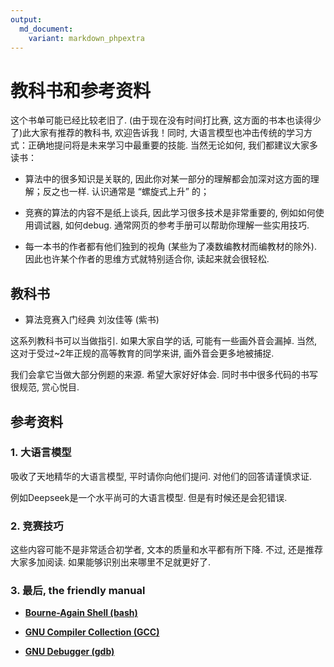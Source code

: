 ```yaml
---
output: 
  md_document:
    variant: markdown_phpextra
---
```


# 教科书和参考资料

这个书单可能已经比较老旧了. (由于现在没有时间打比赛, 这方面的书本也读得少了)此大家有推荐的教科书, 欢迎告诉我！同时, 大语言模型也冲击传统的学习方式：正确地提问将是未来学习中最重要的技能. 当然无论如何, 我们都建议大家多读书：

-   算法中的很多知识是关联的, 因此你对某一部分的理解都会加深对这方面的理解；反之也一样. 认识通常是 “螺旋式上升” 的；

-   竞赛的算法的内容不是纸上谈兵, 因此学习很多技术是非常重要的, 例如如何使用调试器, 如何debug. 通常网页的参考手册可以帮助你理解一些实用技巧.

-   每一本书的作者都有他们独到的视角 (某些为了凑数编教材而编教材的除外). 因此也许某个作者的思维方式就特别适合你, 读起来就会很轻松.

## 教科书

-   算法竞赛入门经典 刘汝佳等 (紫书)

这系列教科书可以当做指引. 如果大家自学的话, 可能有一些画外音会漏掉. 当然, 这对于受过\~2年正规的高等教育的同学来讲, 画外音会更多地被捕捉.

我们会拿它当做大部分例题的来源. 希望大家好好体会. 同时书中很多代码的书写很规范, 赏心悦目.

## 参考资料

### 1. 大语言模型

吸收了天地精华的大语言模型, 平时请你向他们提问. 对他们的回答请谨慎求证.

例如Deepseek是一个水平尚可的大语言模型. 但是有时候还是会犯错误.

### 2. 竞赛技巧

这些内容可能不是非常适合初学者, 文本的质量和水平都有所下降. 不过, 还是推荐大家多加阅读. 如果能够识别出来哪里不足就更好了.

### 3. 最后, the friendly manual

-   [**Bourne-Again Shell (bash)**](https://www.gnu.org/software/bash/manual/html_node/index.html)

-   [**GNU Compiler Collection (GCC)**](https://gcc.gnu.org/onlinedocs/)

-   [**GNU Debugger (gdb)**](https://sourceware.org/gdb/documentation/)
